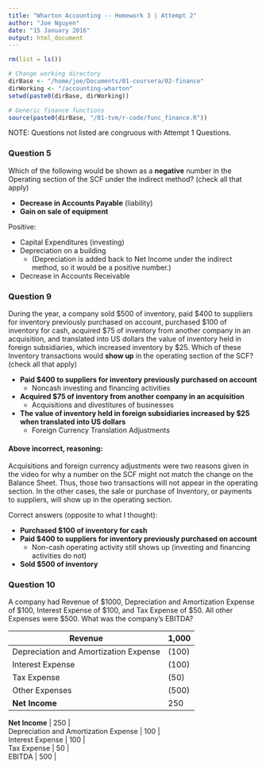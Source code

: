 ```yaml
---
title: "Wharton Accounting -- Homework 3 | Attempt 2"
author: "Joe Nguyen"
date: "15 January 2016"
output: html_document
---
```


```r
rm(list = ls())

# Change working directory
dirBase <- "/home/joe/Documents/01-coursera/02-finance"
dirWorking <- "/accounting-wharton"
setwd(paste0(dirBase, dirWorking))

# Generic finance functions
source(paste0(dirBase, "/01-tvm/r-code/func_finance.R"))
```

NOTE: Questions not listed are congruous with Attempt 1 Questions.


### Question 5
Which of the following would be shown as a **negative** number in the Operating section of the SCF under the indirect method? (check all that apply)

- **Decrease in Accounts Payable** (liability)
- **Gain on sale of equipment**


Positive:

- Capital Expenditures (investing)
- Depreciation on a building
    - (Depreciation is added back to Net Income under the indirect method, so it would be a positive number.)
- Decrease in Accounts Receivable


### Question 9
During the year, a company sold $500 of inventory, paid $400 to suppliers for inventory previously purchased on account, purchased $100 of inventory for cash, acquired $75 of inventory from another company in an acquisition, and translated into US dollars the value of inventory held in foreign subsidiaries, which increased inventory by $25. Which of these Inventory transactions would **show up** in the operating section of the SCF? (check all that apply)

- **Paid $400 to suppliers for inventory previously purchased on account**
    - Noncash investing and financing activities
- **Acquired $75 of inventory from another company in an acquisition**
    - Acquisitions and divestitures of businesses
- **The value of inventory held in foreign subsidiaries increased by $25 when translated into US dollars**
    - Foreign Currency Translation Adjustments

#### Above incorrect, reasoning:
Acquisitions and foreign currency adjustments were two reasons given in the video for why a number on the SCF might not match the change on the Balance Sheet. Thus, those two transactions will not appear in the operating section. In the other cases, the sale or purchase of Inventory, or payments to suppliers, will show up in the operating section.

Correct answers (opposite to what I thought):

- **Purchased $100 of inventory for cash**
- **Paid $400 to suppliers for inventory previously purchased on account**
    - Non-cash operating activity still shows up (investing and financing activities do not)
- **Sold $500 of inventory**


### Question 10
A company had Revenue of $1000, Depreciation and Amortization Expense of $100, Interest Expense of $100, and Tax Expense of $50. All other Expenses were $500. What was the company’s EBITDA?

| Revenue | 1,000 |
| --- | --- |
| Depreciation and Amortization Expense | (100) |
| Interest Expense | (100) | 
| Tax Expense | (50) |
| Other Expenses | (500) |
| **Net Income** | 250 |

| **Net Income** | 250 |
| Depreciation and Amortization Expense | 100 |
| Interest Expense | 100 | 
| Tax Expense | 50 |
| EBITDA | 500 |









